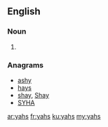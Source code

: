 ==English==

===Noun===
{{head|en}}

# {{plural of|yah}}

===Anagrams===
* [[ashy#English|ashy]]
* [[hays#English|hays]]
* [[shay#English|shay]], [[Shay#English|Shay]]
* [[SYHA#English|SYHA]]

[[ar:yahs]]
[[fr:yahs]]
[[ku:yahs]]
[[my:yahs]]